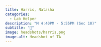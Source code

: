 ```yaml
---
title: Harris, Natasha
categories: 
  - Lab Helper
description: "M 4:40PM - 5:55PM (Sec 10)"
subtitle: "🔗"
image: headshots/harris.png
image-alt: Headshot of TA
---
```

